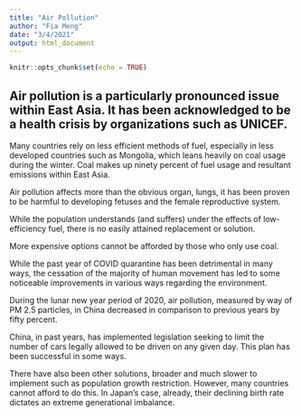 ```yaml
---
title: "Air Pollution"
author: "Fia Meng"
date: "3/4/2021"
output: html_document
---
```


```r
knitr::opts_chunk$set(echo = TRUE)
```

## Air pollution is a particularly pronounced issue within East Asia. It has been acknowledged to be a health crisis by organizations such as UNICEF.

Many countries rely on less efficient methods of fuel, especially in less developed countries such as Mongolia, which leans heavily on coal usage during the winter. Coal makes up ninety percent of fuel usage and resultant emissions within East Asia.

Air pollution affects more than the obvious organ, lungs, it has been proven to be harmful to developing fetuses and the female reproductive system.

While the population understands (and suffers) under the effects of low-efficiency fuel, there is no easily attained replacement or solution. 

More expensive options cannot be afforded by those
who only use coal.

While the past year of COVID quarantine has been detrimental in many ways, the cessation of the majority of human movement has led to some noticeable improvements in various ways regarding the environment.

During the lunar new year period of 2020, air pollution, measured by way of PM 2.5 particles, in China decreased in comparison to previous years by fifty percent.

China, in past years, has implemented legislation seeking to limit the number of cars legally allowed to be driven on any given day. This plan has been successful in some ways.

There have also been other solutions, broader and much slower to implement such as population growth restriction. However, many countries cannot afford to do this. In Japan’s case, already, their declining birth rate dictates an extreme generational imbalance.